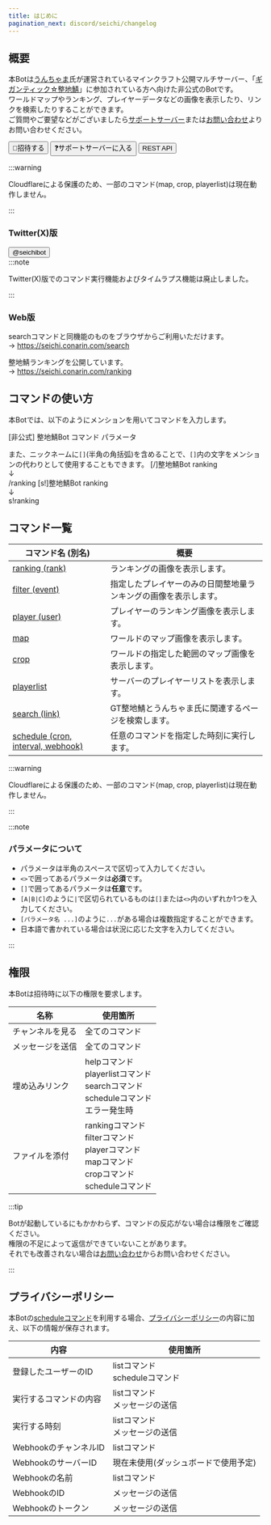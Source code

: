```yaml
---
title: はじめに
pagination_next: discord/seichi/changelog
---
```


## 概要
本Botは[うんちゃま](https://twitter.com/tsukkkkkun)氏が運営されているマインクラフト公開マルチサーバー、「[ギガンティック☆整地鯖](https://www.seichi.network/gigantic)」に参加されている方へ向けた非公式のBotです。  
ワールドマップやランキング、プレイヤーデータなどの画像を表示したり、リンクを検索したりすることができます。  
ご質問やご要望などがございましたら[サポートサーバー](https://redirect.conarin.com/discord/bot/seichi/support)または[お問い合わせ](../../contact.mdx)よりお問い合わせください。

<Button to='https://redirect.conarin.com/discord/bot/seichi/invite'>:robot:招待する</Button>
<Button to='https://redirect.conarin.com/discord/bot/seichi/support' style='secondary'>:question:サポートサーバーに入る</Button>
<Button to='../../api' style='secondary'>REST API</Button>

:::warning

Cloudflareによる保護のため、一部のコマンド(map, crop, playerlist)は現在動作しません。

:::

### Twitter(X)版
<Button to='https://redirect.conarin.com/discord/bot/seichi/twitter' style='blue'>@seichibot</Button>  
:::note

Twitter(X)版でのコマンド実行機能およびタイムラプス機能は廃止しました。

:::

### Web版
searchコマンドと同機能のものをブラウザからご利用いただけます。  
→ https://seichi.conarin.com/search

整地鯖ランキングを公開しています。  
→ https://seichi.conarin.com/ranking

## コマンドの使い方
本Botでは、以下のようにメンションを用いてコマンドを入力します。

<DiscordMessages>
    <DiscordMessage><DiscordMention>[非公式] 整地鯖Bot</DiscordMention> コマンド パラメータ</DiscordMessage>
</DiscordMessages>
<br/>

また、ニックネームに`[]`(半角の角括弧)を含めることで、`[]`内の文字をメンションの代わりとして使用することもできます。
<DiscordMessages>
    <DiscordMessage author="例1"><DiscordMention>[/]整地鯖Bot</DiscordMention> ranking<br/>↓<br/>/ranking</DiscordMessage>
    <DiscordMessage author="例2"><DiscordMention>[s!]整地鯖Bot</DiscordMention> ranking<br/>↓<br/>s!ranking</DiscordMessage>
</DiscordMessages>

## コマンド一覧
| コマンド名 (別名)                                                    | 概要                               |
|---------------------------------------------------------------|----------------------------------|
| [ranking (rank)](./commands/ranking.mdx)                      | ランキングの画像を表示します。                  |
| [filter (event)](./commands/filter.mdx)                       | 指定したプレイヤーのみの日間整地量ランキングの画像を表示します。 |
| [player (user)](./commands/player.mdx)                        | プレイヤーのランキング画像を表示します。             |
| [map](./commands/map.mdx)                                     | ワールドのマップ画像を表示します。                |
| [crop](./commands/crop.mdx)                                   | ワールドの指定した範囲のマップ画像を表示します。         |
| [playerlist](./commands/playerlist.mdx)                       | サーバーのプレイヤーリストを表示します。             |
| [search (link)](./commands/search.mdx)                        | GT整地鯖とうんちゃま氏に関連するページを検索します。      |
| [schedule (cron, interval, webhook)](./commands/schedule.mdx) | 任意のコマンドを指定した時刻に実行します。            |

:::warning

Cloudflareによる保護のため、一部のコマンド(map, crop, playerlist)は現在動作しません。

:::

:::note

### パラメータについて

- パラメータは半角のスペースで区切って入力してください。
- `<>`で囲ってあるパラメータは**必須**です。
- `[]`で囲ってあるパラメータは**任意**です。
- `[A|B|C]`のように`|`で区切られているものは`[]`または`<>`内のいずれか1つを入力してください。
- `[パラメータ名 ...]`のように`...`がある場合は複数指定することができます。
- 日本語で書かれている場合は状況に応じた文字を入力してください。

:::

## 権限
本Botは招待時に以下の権限を要求します。

| 名称       | 使用箇所                                                                                |
|----------|-------------------------------------------------------------------------------------|
| チャンネルを見る | 全てのコマンド                                                                             |
| メッセージを送信 | 全てのコマンド                                                                             |
| 埋め込みリンク  | helpコマンド<br/>playerlistコマンド<br/>searchコマンド<br/>scheduleコマンド<br/>エラー発生時              |
| ファイルを添付  | rankingコマンド<br/>filterコマンド<br/>playerコマンド<br/>mapコマンド<br/>cropコマンド<br/>scheduleコマンド |

:::tip

Botが起動しているにもかかわらず、コマンドの反応がない場合は権限をご確認ください。  
権限の不足によって返信ができていないことがあります。  
それでも改善されない場合は[お問い合わせ](../../contact.mdx)からお問い合わせください。

:::

## プライバシーポリシー
本Botの[scheduleコマンド](./commands/schedule.mdx)を利用する場合、[プライバシーポリシー](../../privacy.mdx)の内容に加え、以下の情報が保存されます。

| 内容              | 使用箇所                      |
|-----------------|---------------------------|
| 登録したユーザーのID     | listコマンド<br/>scheduleコマンド |
| 実行するコマンドの内容     | listコマンド<br/>メッセージの送信     |
| 実行する時刻          | listコマンド<br/>メッセージの送信     |
| WebhookのチャンネルID | listコマンド                  |
| WebhookのサーバーID	 | 現在未使用(ダッシュボードで使用予定)       |
| Webhookの名前	     | listコマンド                  |
| WebhookのID      | メッセージの送信                  |
| Webhookのトークン    | メッセージの送信                  |
